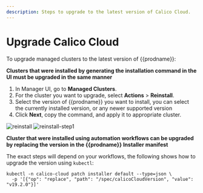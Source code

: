 ```yaml
---
description: Steps to upgrade to the latest version of Calico Cloud.
---
```


# Upgrade Calico Cloud

To upgrade managed clusters to the latest version of {{prodname}}:

**Clusters that were installed by generating the installation command in the UI must be upgraded in the same manner**

1. In Manager UI, go to **Managed Clusters**.
1. For the cluster you want to upgrade, select **Actions** > **Reinstall**.
1. Select the version of {{prodname}} you want to install, you can select the currently installed version, or any newer supported version
1. Click **Next**, copy the command, and apply it to appropriate cluster.

![reinstall](/img/calico-cloud/managed-clusters-reinstall.png)
![reinstall-step1](/img/calico-cloud/managed-clusters-reinstall-step1.png)


**Cluster that were installed using automation workflows can be upgraded by replacing the version in the {{prodname}} Installer manifest**

The exact steps will depend on your workflows, the following shows how to upgrade the version using `kubectl`:
```shell
kubectl -n calico-cloud patch installer default --type=json \
  -p '[{"op": "replace", "path": "/spec/calicoCloudVersion", "value": "v19.2.0"}]'
```

